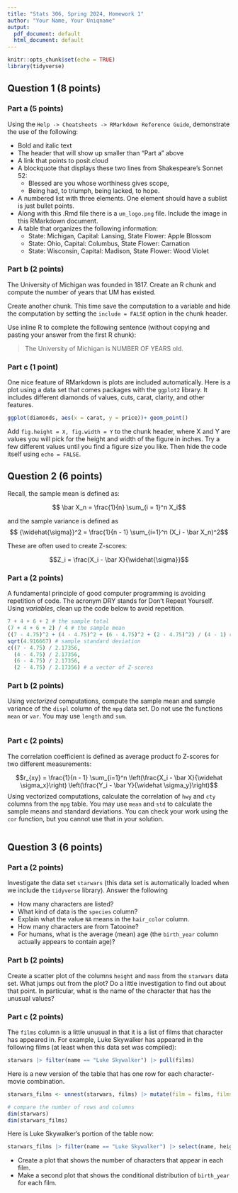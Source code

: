 ```yaml
---
title: "Stats 306, Spring 2024, Homework 1"
author: "Your Name, Your Uniqname"
output:
  pdf_document: default
  html_document: default
---
```


```r
knitr::opts_chunk$set(echo = TRUE)
library(tidyverse)
```
## Question 1 (8 points)

### Part a (5 points)

Using the `Help -> Cheatsheets -> RMarkdown Reference Guide`, demonstrate the use of the following:

* Bold and italic text
* The header that will show up smaller than "Part a" above
* A link that points to posit.cloud
* A blockquote that displays these two lines from Shakespeare's Sonnet 52:
  * Blessed are you whose worthiness gives scope,
  * Being had, to triumph, being lacked, to hope.
* A numbered list with three elements. One element should have a sublist is just bullet points.
* Along with this .Rmd file there is a `um_logo.png` file. Include the image in this RMarkdown document.
* A table that organizes the following information:
  * State: Michigan, Capital: Lansing, State Flower: Apple Blossom
  * State: Ohio, Capital: Columbus, State Flower: Carnation
  * State: Wisconsin, Capital: Madison, State Flower: Wood Violet

### Part b (2 points)

The University of Michigan was founded in 1817. Create an R chunk and compute the number of years that UM has existed.

Create another chunk. This time save the computation to a variable and hide the computation by setting the `include = FALSE` option in the chunk header.

Use inline R to complete the following sentence (without copying and pasting your answer from the first R chunk):

> The University of Michigan is NUMBER OF YEARS old.

### Part c (1 point)

One nice feature of RMarkdown is plots are included automatically. Here is a plot using a data set that comes packages with the `ggplot2` library. It includes different diamonds of values, cuts, carat, clarity, and other features.

```r
ggplot(diamonds, aes(x = carat, y = price))+ geom_point()
```
Add `fig.height = X, fig.width = Y` to the chunk header, where X and Y are values you will pick for the height and width of the figure in inches. Try a few different values until you find a figure size you like. Then hide the code itself using `echo = FALSE`.

## Question 2 (6 points)

Recall, the sample mean is defined as:

$$ \bar X_n = \frac{1}{n} \sum_{i = 1}^n X_i$$

and the sample variance is defined as
$$ {\widehat{\sigma}}^2 = \frac{1}{n - 1} \sum_{i=1}^n (X_i - \bar X_n)^2$$

These are often used to create Z-scores:

$$Z_i = \frac{X_i - \bar X}{\widehat{\sigma}}$$

### Part a (2 points)

A fundamental principle of good computer programming is avoiding repetition of
code. The acronym DRY stands for Don't Repeat Yourself. Using *variables*, clean
up the code below to avoid repetition.

```r
7 + 4 + 6 + 2 # the sample total
(7 + 4 + 6 + 2) / 4 # the sample mean
((7 - 4.75)^2 + (4 - 4.75)^2 + (6 - 4.75)^2 + (2 - 4.75)^2) / (4 - 1) # sample variance
sqrt(4.916667) # sample standard deviation
c((7 - 4.75) / 2.17356,
  (4 - 4.75) / 2.17356,
  (6 - 4.75) / 2.17356,
  (2 - 4.75) / 2.17356) # a vector of Z-scores
```

### Part b (2 points)

Using *vectorized* computations, compute the sample mean and sample variance of
the `displ` column of the `mpg` data set. Do not use the functions `mean` or
`var`. You may use `length` and `sum`.

```r

```

### Part c (2 points)

The correlation coefficient is defined as average product fo Z-scores for two different measurements:

$$r_{xy} = \frac{1}{n - 1} \sum_{i=1}^n \left(\frac{X_i - \bar X}{\widehat \sigma_x}\right)  \left(\frac{Y_i - \bar Y}{\widehat \sigma_y}\right)$$
Using vectorized computations, calculate the correlation of `hwy` and `cty` columns from the `mpg` table. You may use `mean` and `std` to calculate the sample means and standard deviations. You can check your work using the `cor` function, but you cannot use that in your solution.

```r

```




## Question 3 (6 points)

### Part a (2 points)

Investigate the data set `starwars` (this data set is automatically loaded when we include the `tidyverse` library). Answer the following

* How many characters are listed?
* What kind of data is the `species` column?
* Explain what the value `NA` means in the `hair_color` column.
* How many characters are from Tatooine?
* For humans, what is the average (mean) age (the `birth_year` column actually appears to contain age)?

### Part b (2 points)

Create a scatter plot of the columns `height` and `mass` from the `starwars`
data set. What jumps out from the plot? Do a little investigation to find out
about that point. In particular, what is the name of the character that has the unusual values?

### Part c (2 points)

The `films` column is a little unusual in that it is a list of films that character has appeared in. For example, Luke Skywalker has appeared in the following films (at least when this data set was compiled):

```r
starwars |> filter(name == "Luke Skywalker") |> pull(films)
```

Here is a new version of the table that has one row for each character-movie combination.

```r
starwars_films <- unnest(starwars, films) |> mutate(film = films, films = NULL)

# compare the number of rows and columns
dim(starwars) 
dim(starwars_films)
```
Here is Luke Skywalker's portion of the table now:

```r
starwars_films |> filter(name == "Luke Skywalker") |> select(name, height, mass, sex, film)
```

* Create a plot that shows the number of characters that appear in each film. 
* Make a second plot that shows the conditional distribution of `birth_year` for each film.

